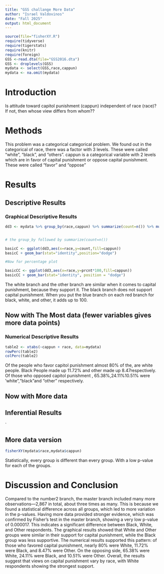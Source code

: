 ```yaml
---
title: "GSS challange More Data"
author: "Israel Valdovinos"
date: "Fall 2025"
output: html_document
---
```








```r
source(file="fisherXY.R")
require(tidyverse)
require(tigerstats)
require(knitr)
require(foreign)
GSS <-read.dta(file="GSS2016.dta")
GSS <- droplevels(GSS)
mydata <- select(GSS,race,cappun)
mydata <- na.omit(mydata)
```

# Introduction

<!--In this section you explain what you are trying to show.  Where did the data come from?  What is the research or other question you are trying to answer?.  If you skimp in this section expect to be marked down in your grade. Paint a picture of the project a couple of paragraphs is expected!-->

Is attitude toward capitol punishment (cappun) independent of race (race)?
If not, then whose view differs from whom??

# Methods

<!--Decide on your methods:  use "variable analysis" or other appropriate descriptors.  Make sure to choose at least one graphical method and at least one numerical method. Discuss what data manipulations may be needed for example subsetting or other binning procedures and what sort of graphical displays and inferential tools will be used!-->

This problem was a categorical categorical problem. We found out in the categorical of race, there was a factor with 3 levels. These were called "white", "black", and "others". cappun is a categorical variable with 2 levels which are in favor of capital punishment or oppose capital punishment. These were called "favor" and "oppose"

# Results

<!--Divide this section into two sub-sections:  One for your descriptive  results and one for your inferential results.!-->

## Descriptive Results

### Graphical Descriptive Results

<!--Graphical results here.  Make sure to show your code.  Provide appropriate labels for axes, giving units if possible, and provide a good title for the graph, too.  Use the graphical results to describe the patterns if any that exist in the data as focused toward the research question. Bottom line is to explain the features of the graph that are relevant to conforming or departing to what is expected by your null hypothesis !-->

```r
dd3 <- mydata %>% group_by(race,cappun) %>% summarize(count=n()) %>% mutate(prcnt=count/sum(count))


# the group_by followed by summarize(count=n())

basicC <- ggplot(dd3,aes(x=race,y=count,fill=cappun))
basicC + geom_bar(stat="identity",position="dodge")

#Now for percentage plot

basicCC <- ggplot(dd3,aes(x=race,y=prcnt*100,fill=cappun)) 
basicCC + geom_bar(stat="identity", position = "dodge")
```

The white branch and the other branch are similar when it comes to capital punishment, because they support it. The black branch does not support capital punishment. When you put the blue branch on each red branch for black, white, and other, it adds up to 100.

## Now with The Most data (fewer variables gives more data points)



### Numerical Descriptive Results

<!--Numerical results go here. Use the numerical results to describe the patterns if any that exist in the data as focused toward the research question!-->

```r
table2 <- xtabs(~cappun + race, data=mydata)
rowPerc(table2)
colPerc(table2)
```

Of the people who favor capitol punishment almost 80% of the, are white people. Black People made up 11.72% and other made up 8.47respectively. Of those who opposed capitol punishment , 65.38%,24.11%10.51% were 'white","black"and "other" respectively.

## Now with More data



## Inferential Results

<!--State hypothesis clearly.  Make sure your discussion of the inferential test covers all the aspects that the test output produces, such as test statistic, p-value etc.  Make a decision about the null hypothesis, explain the assumptions on which the selected test/procedure was based, and why the chosen procedure satisfys the assumptions and is appropriate to answer the research question!-->

`


## More data version

```r
fisherXY(mydata$race,mydata$cappun)
```
Statistically, every group is different than every group. With a low p-value for each of the groups.


# Discussion and Conclusion

<!--Discussion and conclusion here.  If you found a relationship be sure to consider whether the relationship occurs because one of the variavbles causes the other, or whether they perhasps are related for some other reason.  Watch the chapter 6 videos from the GeorgeTown videos collection.!-->

Compared to the number2 branch, the master branch included many more observations—2,867 in total, about three times as many. This is because we found a statistical difference across all groups, which led to more variation in the p-values. Having more data provided stronger evidence, which was confirmed by Fisher’s test in the master branch, showing a very low p-value of 0.000017. This indicates a significant difference between Black, White, and Other respondents. The graphical results showed that White and Other groups were similar in their support for capital punishment, while the Black group was less supportive. The numerical results supported this pattern: of those who favored capital punishment, nearly 80% were White, 11.72% were Black, and 8.47% were Other. On the opposing side, 65.38% were White, 24.11% were Black, and 10.51% were Other. Overall, the results suggest that views on capital punishment vary by race, with White respondents showing the strongest support.
